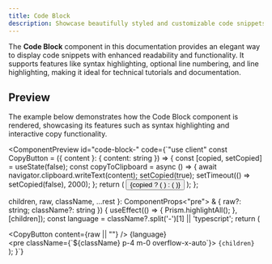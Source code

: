 ```yaml
---
title: Code Block
description: Showcase beautifully styled and customizable code snippets with advanced features like syntax highlighting, line numbering, and line highlighting.
---
```


The **Code Block** component in this documentation provides an elegant way to display code snippets with enhanced readability and functionality. It supports features like syntax highlighting, optional line numbering, and line highlighting, making it ideal for technical tutorials and documentation.

## Preview

The example below demonstrates how the Code Block component is rendered, showcasing its features such as syntax highlighting and interactive copy functionality.

<ComponentPreview id="code-block-"
  code={`"use client"
const CopyButton = ({ content }: { content: string }) => {
  const [copied, setCopied] = useState(false); 
  const copyToClipboard = async () => {
    await navigator.clipboard.writeText(content);
    setCopied(true);
    setTimeout(() => setCopied(false), 2000);
  };
  return (
    <button
      onClick={copyToClipboard}
      className="text-gray-400 hover:text-white transition-colors p-2 rounded-md hover:bg-gray-600/50"
      aria-label="Copy code"
    >
      {copied ? (
        <Check className="w-[18px] h-[18px] text-green-500" />
      ) : (
        <Clipboard className="w-[18px] h-[18px] text-gray-100" />
      )}
    </button>
  );
};

  children,
  raw,
  className,
  ...rest
}: ComponentProps<"pre"> & { raw?: string; className?: string }) {
  useEffect(() => {
    Prism.highlightAll();
  }, [children]);
  const language = className?.split('-')[1] || 'typescript';
  return (
    <div className="relative group bg-[#1E1E1E] rounded-3xl custom-scrollbar">
      <div className="absolute top-0 right-3">
        <div className="flex items-center space-x-2">
          <CopyButton content={raw || ""} />
          <span className="text-xs text-gray-100 uppercase">{language}</span>
        </div>
      </div>
      <div className="rounded-lg overflow-hidden bg-[#1E1E1E]">
        <div className="flex items-center justify-between px-4 py-3 bg-[#2D2D2D]">
          <div className="flex space-x-2">
            <div className="w-3 h-3 rounded-full bg-red-500/30 border border-red-500/40" />
            <div className="w-3 h-3 rounded-full bg-yellow-500/30 border border-yellow-500/40" />
            <div className="w-3 h-3 rounded-full bg-green-500/30 border border-green-500/40" />
          </div>
        </div>
      </div>
      <pre className={\`\${className} p-4 m-0 overflow-x-auto\`}>
        <code className={className}>{children}</code>
      </pre>
    </div>
  );
}`}
>
<CodeBlock/>
</ComponentPreview>
